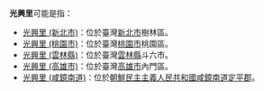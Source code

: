 '''光興里'''可能是指：
*[[光興里_(新北市)|光興里 (新北市)]]：位於臺灣[[新北市|新北市]]樹林區。
*[[光興里_(桃園市)|光興里 (桃園市)]]：位於臺灣[[桃園市|桃園市]]桃園區。
*[[光興里_(雲林縣)|光興里 (雲林縣)]]：位於臺灣[[雲林縣|雲林縣]]斗六市。
*[[光興里_(高雄市)|光興里 (高雄市)]]：位於臺灣[[高雄市|高雄市]]內門區。
*[[光興里_(咸鏡南道)|光興里 (咸鏡南道)]]：位於[[朝鮮民主主義人民共和國|朝鮮民主主義人民共和國]][[咸鏡南道|咸鏡南道]][[定平郡|定平郡]]。
{{消歧義|cat=三字臺灣里名消歧義}}